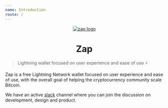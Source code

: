 ```yaml
---
name: Introduction
route: /
---
```


<div align="center" style={{ marginTop: "3rem" }}>
  <a href="https://zap.jackmallers.com">
    <img
      src="/public/images/logo.png"
      alt="zap logo"
      style={{ maxWidth: "270px", align: "center" }}
    />
  </a>
  <h1>Zap</h1>
</div>

> Lightning wallet focused on user experience and ease of use ⚡️

Zap is a free Lightning Network wallet focused on user experience and ease of use, with the overall goal of helping the cryptocurrency community scale Bitcoin.

We have an active [slack]() channel where you can join the discussion on development, design and product.
